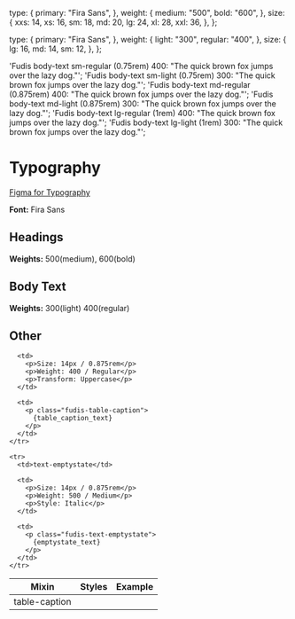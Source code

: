 
<Meta title="Foundations/Typography" />

  type: {
    primary: "Fira Sans",
  },
  weight: {
    medium: "500",
    bold: "600",
  },
  size: {
    xxs: 14,
    xs: 16,
    sm: 18,
    md: 20,
    lg: 24,
    xl: 28,
    xxl: 36,
  },
};

  type: {
    primary: "Fira Sans",
  },
  weight: {
    light: "300",
    regular: "400",
  },
  size: {
    lg: 16,
    md: 14,
    sm: 12,
  },
};



  'Fudis body-text sm-regular (0.75rem) 400: "The quick brown fox jumps over the lazy dog."';
  'Fudis body-text sm-light (0.75rem) 300: "The quick brown fox jumps over the lazy dog."';
  'Fudis body-text md-regular (0.875rem) 400: "The quick brown fox jumps over the lazy dog."';
  'Fudis body-text md-light (0.875rem) 300: "The quick brown fox jumps over the lazy dog."';
  'Fudis body-text lg-regular (1rem) 400: "The quick brown fox jumps over the lazy dog."';
  'Fudis body-text lg-light (1rem) 300: "The quick brown fox jumps over the lazy dog."';

# Typography

[Figma for Typography](https://www.figma.com/file/a6G6ZD6W3tlq0qmUkdvdp1/Fudis-DS-Foundations?type=design&node-id=26-193&mode=design&t=WlBPoaV8ItZbOjWm-0)

**Font:** Fira Sans

## Headings

**Weights:** 500(medium), 600(bold)

<Typeset
  fontSizes={[Number(heading.size.xxl)]}
  fontWeight={heading.weight.medium}
  sampleText={text_xxl}
  fontFamily={heading.type.primary}
/>

<Typeset
  fontSizes={[Number(heading.size.xl)]}
  fontWeight={heading.weight.medium}
  sampleText={text_xl}
  fontFamily={heading.type.primary}
/>

<Typeset
  fontSizes={[Number(heading.size.lg)]}
  fontWeight={heading.weight.medium}
  sampleText={text_lg}
  fontFamily={heading.type.primary}
/>

<Typeset
  fontSizes={[Number(heading.size.md)]}
  fontWeight={heading.weight.medium}
  sampleText={text_md}
  fontFamily={heading.type.primary}
/>

<Typeset
  fontSizes={[Number(heading.size.sm)]}
  fontWeight={heading.weight.medium}
  sampleText={text_sm}
  fontFamily={heading.type.primary}
/>

<Typeset
  fontSizes={[Number(heading.size.xs)]}
  fontWeight={heading.weight.bold}
  sampleText={text_xs}
  fontFamily={heading.type.primary}
/>

<Typeset
  fontSizes={[Number(heading.size.xxs)]}
  fontWeight={heading.weight.bold}
  sampleText={text_xxs}
  fontFamily={heading.type.primary}
/>

## Body Text

**Weights:** 300(light) 400(regular)

<Typeset
  fontSizes={[Number(body.size.lg)]}
  fontWeight={body.weight.regular}
  sampleText={body_lg}
  fontFamily={body.type.primary}
/>

<Typeset
  fontSizes={[Number(body.size.lg)]}
  fontWeight={body.weight.light}
  sampleText={body_lg_light}
  fontFamily={body.type.primary}
/>

<Typeset
  fontSizes={[Number(body.size.md)]}
  fontWeight={body.weight.regular}
  sampleText={body_md}
  fontFamily={body.type.primary}
/>

<Typeset
  fontSizes={[Number(body.size.md)]}
  fontWeight={body.weight.light}
  sampleText={body_md_light}
  fontFamily={body.type.primary}
/>

<Typeset
  fontSizes={[Number(body.size.sm)]}
  fontWeight={body.weight.regular}
  sampleText={body_sm}
  fontFamily={body.type.primary}
/>

<Typeset
  fontSizes={[Number(body.size.sm)]}
  fontWeight={body.weight.light}
  sampleText={body_sm_light}
  fontFamily={body.type.primary}
/>

## Other

<table>
  <th>Mixin</th>
  <th>Styles</th>
  <th>Example</th>

  <tbody>
    <tr>
      <td>table-caption</td>

      <td>
        <p>Size: 14px / 0.875rem</p>
        <p>Weight: 400 / Regular</p>
        <p>Transform: Uppercase</p>
      </td>

      <td>
        <p class="fudis-table-caption">
          {table_caption_text}
        </p>
      </td>
    </tr>

    <tr>
      <td>text-emptystate</td>

      <td>
        <p>Size: 14px / 0.875rem</p>
        <p>Weight: 500 / Medium</p>
        <p>Style: Italic</p>
      </td>

      <td>
        <p class="fudis-text-emptystate">
          {emptystate_text}
        </p>
      </td>
    </tr>

  </tbody>
</table>
